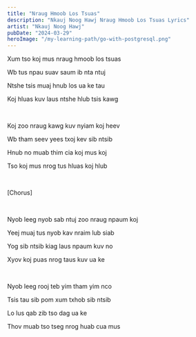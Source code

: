 ```yaml
---
title: "Nraug Hmoob Los Tsuas"
description: "Nkauj Noog Hawj Nraug Hmoob Los Tsuas Lyrics"
artist: "Nkauj Noog Hawj"
pubDate: "2024-03-29"
heroImage: "/my-learning-path/go-with-postgresql.png"
---
```


Xum tso koj mus nraug hmoob los tsuas

Wb tus npau suav saum ib nta ntuj

Ntshe tsis muaj hnub los ua ke tau

Koj hluas kuv laus ntshe hlub tsis kawg

<br />

Koj zoo nraug kawg kuv nyiam koj heev

Wb tham seev yees txoj kev sib ntsib

Hnub no muab thim cia koj mus koj

Tso koj mus nrog tus hluas koj hlub

<br />

[Chorus]

<br />

Nyob leeg nyob sab ntuj zoo nraug npaum koj

Yeej muaj tus nyob kav nraim lub siab

Yog sib ntsib kiag laus npaum kuv no

Xyov koj puas nrog taus kuv ua ke

<br />

Nyob leeg rooj teb yim tham yim nco

Tsis tau sib pom xum txhob sib ntsib

Lo lus qab zib tso dag ua ke

Thov muab tso tseg nrog huab cua mus
